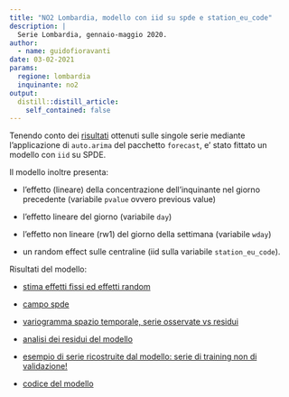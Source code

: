 ```yaml
---
title: "NO2 Lombardia, modello con iid su spde e station_eu_code"
description: |
  Serie Lombardia, gennaio-maggio 2020.
author:
  - name: guidofioravanti
date: 03-02-2021
params:
  regione: lombardia
  inquinante: no2
output:
  distill::distill_article:
    self_contained: false
---
```


Tenendo conto dei [risultati](https://progettopulvirus.github.io/pulvinla/posts/2021-03-02-arimax-no2-con-pvalue/) ottenuti sulle singole serie mediante l'applicazione di `auto.arima` del pacchetto `forecast`, e' stato fittato un modello con `iid` su SPDE.

Il modello inoltre presenta:

- l'effetto (lineare) della concentrazione dell'inquinante nel giorno precedente (variabile `pvalue` ovvero previous value)

- l'effetto lineare del giorno (variabile `day`)

- l'effetto non lineare (rw1) del giorno della settimana (variabile `wday`)

- un random effect sulle centraline (iid sulla variabile `station_eu_code`).

Risultati del modello:

- [stima effetti fissi ed effetti random](analisi-covariate.html) 

- [campo spde](risultati-spde.html)  

- [variogramma spazio temporale, serie osservate vs residui](disegnaVariogramma.html)

- [analisi dei residui del modello](analisi-residui-modello.html)

- [esempio di serie ricostruite dal modello: serie di training non di validazione!](serieFittate.html)

- [codice del modello](codice-modello-prima-versione.html) 
